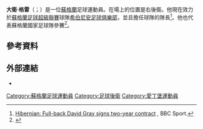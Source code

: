 '''大衛·格雷'''（{{lang-en|David Gray}}；{{bd|1988年|5月4日}}）是一位[[蘇格蘭|蘇格蘭]]足球運動員。在場上的位置是右後衛。他現在效力於[[蘇格蘭足球超級聯賽|蘇格蘭足球超級聯賽]]球隊[[希伯尼安足球俱樂部|希伯尼安足球俱樂部]]，並且擔任球隊的隊長<ref>[http://www.bbc.co.uk/sport/0/football/28220122 Hibernian: Full-back David Gray signs two-year contract] {{Wayback|url=http://www.bbc.co.uk/sport/0/football/28220122 |date=20140713004641 }}, BBC Sport.</ref>。他也代表蘇格蘭國家足球隊參賽<ref name="Scotland U21 1–0 Belarus U21">{{cite news
| title = Scotland U21 1–0 Belarus U21
| url = http://uk.soccerway.com/matches/2009/10/10/europe/uefa-u21-championship/scotland-under-21/belarus-under-21/877184/
| publisher = Soccerway
| date = 10 October 2009
| accessdate = 14 June 2012
| archive-date = 2016-05-13
| archive-url = https://web.archive.org/web/20160513141137/http://uk.soccerway.com/matches/2009/10/10/europe/uefa-u21-championship/scotland-under-21/belarus-under-21/877184/
| dead-url = no
}}</ref>。

==參考資料==
{{Reflist}}

==外部連結==
*{{soccerbase|id=45191|name=David Gray}}

{{DEFAULTSORT:Gray, David}}
[[Category:蘇格蘭足球運動員|Category:蘇格蘭足球運動員]]
[[Category:足球後衛|Category:足球後衛]]
[[Category:愛丁堡運動員|Category:愛丁堡運動員]]
